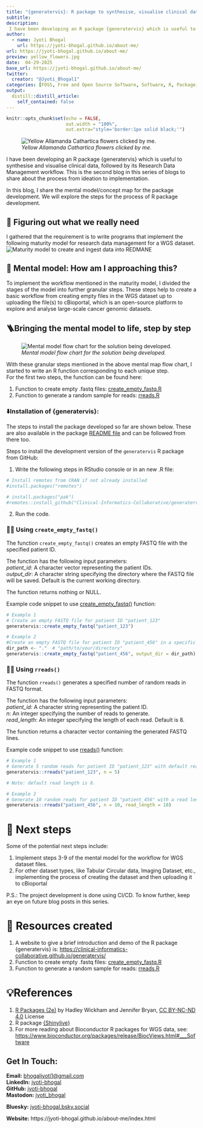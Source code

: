 ```yaml
---
title: "{generatervis}: R package to synthesise, visualise clinical data, and create a data workflow - Part 2"
subtitle: 
description: 
 I have been developing an R package {generatervis} which is useful to synthesise and visualise clinical data. This is the second blog in this series of blogs to share about the process from ideation to implementation.
author:
  - name: Jyoti Bhogal
    url: https://jyoti-bhogal.github.io/about-me/
url: https://jyoti-bhogal.github.io/about-me/
preview: yellow_flowers.jpg
date:  04-29-2025
base_url: https://jyoti-bhogal.github.io/about-me/
twitter:
  creator: "@Jyoti_Bhogal1"
categories: [FOSS, Free and Open Source Software, Software, R, Package, Research Software, Open Science, Open Source, Clincial Data, Bioinformatics] 
output:
  distill::distill_article:
    self_contained: false
---
```


```r
knitr::opts_chunk$set(echo = FALSE,
                      out.width = "100%",
                      out.extra="style='border:1px solid black;'")

```

![*Yellow Allamanda Cathartica flowers clicked by me.*](yellow_flowers.jpg) 

I have been developing an R package {generatervis} which is useful to synthesise and visualise clinical data, followed by its Research Data Management workflow. This is the second blog in this series of blogs to share about the process from ideation to implementation.

In this blog, I share the mental model/concept map for the package development. We will explore the steps for the process of R package development.

## 📝 Figuring out what we really need

I gathered that the requirement is to write programs that implement the following maturity model for research data management for a WGS dataset.  
![*Maturity model to create and ingest data into REDMANE*](maturity_model.png)

## 🧠 Mental model: How am I approaching this?

To implement the workflow mentioned in the maturity model, I divided the stages of the model into further granular steps. These steps help to create a basic workflow from creating empty files in the WGS dataset up to uploading the file(s) to cBioportal, which is an open-source platform to explore and analyse large-scale cancer genomic datasets.

## 🪜Bringing the mental model to life, step by step

![*Mental model flow chart for the solution being developed.*](mental_model_flow_chart.jpg)

With these granular steps mentioned in the above mental map flow chart, I started to write an R function corresponding to each unique step.  
For the first two steps, the function can be found here:

1. Function to create empty .fastq files: [create_empty_fastq.R](https://github.com/Clinical-Informatics-Collaborative/generatervis/blob/main/R/create_empty_fastq.R)  
2. Function to generate a random sample for reads: [rreads.R](https://github.com/Clinical-Informatics-Collaborative/generatervis/blob/main/R/rreads.R)

### ⬇️Installation of {generatervis}:

The steps to install the package developed so far are shown below. These are also available in the package [README file](https://github.com/Clinical-Informatics-Collaborative/generatervis/tree/main?tab=readme-ov-file#generatervis) and can be followed from there too.

Steps to install the development version of the `generatervis` R package from GitHub:

1. Write the following steps in RStudio console or in an new .R file:  
   

```r
# Install remotes from CRAN if not already installed
#install.packages("remotes")

# install.packages("pak")  
#remotes::install_github("Clinical-Informatics-Collaborative/generatervis")  
```

2. Run the code.

### 🧑‍💻 Using `create_empty_fastq()`

The function `create_empty_fastq()` creates an empty FASTQ file with the specified patient ID. 

The function has the following input parameters:  
*patient_id*: A character vector representing the patient IDs.  
*output_dir*: A character string specifying the directory where the FASTQ file will be saved. Default is the current working directory.

The function returns nothing or NULL.

Example code snippet to use [create_empty_fastq()](https://github.com/Clinical-Informatics-Collaborative/generatervis/blob/main/R/create_empty_fastq.R) function:

```r

# Example 1  
# Create an empty FASTQ file for patient ID "patient_123"  
generatervis::create_empty_fastq("patient_123")

# Example 2  
#Create an empty FASTQ file for patient ID "patient_456" in a specific directory  
dir_path <- "."  # "path/to/your/directory"
generatervis::create_empty_fastq("patient_456", output_dir = dir_path)  
```

### 🧑‍💻 Using `rreads()`

The function `rreads()` generates a specified number of random reads in FASTQ format.

The function has the following input parameters:  
*patient_id*: A character string representing the patient ID.  
*n*: An integer specifying the number of reads to generate.  
*read_length*: An integer specifying the length of each read. Default is 8.

The function returns a character vector containing the generated FASTQ lines.

Example code snippet to use [rreads()](https://github.com/Clinical-Informatics-Collaborative/generatervis/blob/main/R/rreads.R) function:

```r
# Example 1  
# Generate 5 random reads for patient ID "patient_123" with default read length  
generatervis::rreads("patient_123", n = 5)

# Note: default read length is 8.

# Example 2  
# Generate 10 random reads for patient ID "patient_456" with a read length of 10  
generatervis::rreads("patient_456", n = 10, read_length = 10)  
```

# 🎯 Next steps

Some of the potential next steps include:

1. Implement steps 3-9 of the mental model for the workflow for WGS dataset files.  
2. For other dataset types, like Tabular Circular data, Imaging Dataset, etc., implementing the process of creating the dataset and then uploading it to cBioportal

P.S.: The project development is done using CI/CD. To know further, keep an eye on future blog posts in this series.

# 🔑 Resources created

1. A website to give a brief introduction and demo of the R package {generatervis} is: [https://clinical-informatics-collaborative.github.io/generatervis/](https://clinical-informatics-collaborative.github.io/generatervis/)   
2. Function to create empty .fastq files: [create_empty_fastq.R](https://github.com/Clinical-Informatics-Collaborative/generatervis/blob/main/R/create_empty_fastq.R)  
3. Function to generate a random sample for reads: [rreads.R](https://github.com/Clinical-Informatics-Collaborative/generatervis/blob/main/R/rreads.R)

# 💡References

1. [R Packages (2e)](https://r-pkgs.org/) by Hadley Wickham and Jennifer Bryan, [CC BY-NC-ND 4.0](https://creativecommons.org/licenses/by-nc-nd/4.0/) License  
2. R package [{Shinylive}](https://cloud.r-project.org/web/packages/shinylive/readme/README.html#:~:text=The%20goal%20of%20the%20%7Bshinylive,WebAssembly%20via%20the%20webR%20project)  
3. For more reading about Bioconductor R packages for WGS data, see: [https://www.bioconductor.org/packages/release/BiocViews.html\#\_\_\_Software](https://www.bioconductor.org/packages/release/BiocViews.html#___Software) 


## Get In Touch:

**Email:** [bhogaljyoti1@gmail.com](mailto:bhogaljyoti1@gmail.com)   
**LinkedIn:** [jyoti-bhogal](http://www.linkedin.com/in/jyoti-bhogal)  
**GitHub:** [jyoti-bhogal](https://github.com/jyoti-bhogal)   
**Mastodon:** [jyoti_bhogal](https://mastodon.social/@jyoti_bhogal)

**Bluesky:** [jyoti-bhogal.bsky.social](https://bsky.app/profile/jyoti-bhogal.bsky.social)

**Website:** https://jyoti-bhogal.github.io/about-me/index.html

